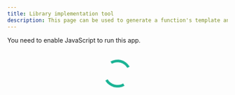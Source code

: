 ```yaml
---
title: Library implementation tool
description: This page can be used to generate a function's template and (in the future) a VelesDocs entry. Fill out the necessary details to implement your questionnaire. If you want, you can also specify the items themselves here.
---
```


<style>
    #tryAgainButton {
      background-color: #CC0000;
    }

    #tryAgainButton:hover {
      background-color: #b30000;
    }

    .lds-dual-ring {
      /* change color here */
      color: #19B394 !important;
    }

    .lds-dual-ring,
    .lds-dual-ring:after {
      box-sizing: border-box;
    }

    .lds-dual-ring {
      display: inline-block;
      width: 80px;
      height: 80px;
    }

    .lds-dual-ring:after {
      content: " ";
      display: block;
      width: 64px;
      height: 64px;
      margin: 8px;
      border-radius: 50%;
      border: 6.4px solid currentColor;
      border-color: currentColor transparent currentColor transparent;
      animation: lds-dual-ring 1.2s linear infinite;
    }

    @keyframes lds-dual-ring {
      0% {
        transform: rotate(0deg);
      }

      100% {
        transform: rotate(360deg);
      }
    }
  </style>

<noscript>You need to enable JavaScript to run this app.</noscript>

<script>
function downloadPython() {
            const blob = new Blob([window.pythonCode], { type: 'text/plain' });
            const a = Object.assign(document.createElement('a'), { href: URL.createObjectURL(blob), download: `${window.abbreviation}.py` });
            a.click();
        }
function downloadQuarto() {
            const blob = new Blob([window.quartoCode], { type: 'text/plain' });
            const a = Object.assign(document.createElement('a'), { href: URL.createObjectURL(blob), download: `${window.abbreviation}.qmd` });
            a.click();
        }
</script>

<div id="root">
<div style="text-align: center; padding-bottom: 2em; padding-top: 2em;">
<div class="lds-dual-ring"></div>
</div>
</div>
<div id="tryAgainDiv" style="text-align: center; padding-bottom: 2em; display: none;"><button id="tryAgainButton"
disabled class="sd-btn sd-btn--action">Try
again</button></div>

<script type="module" src="../libtool/main.js"></script>